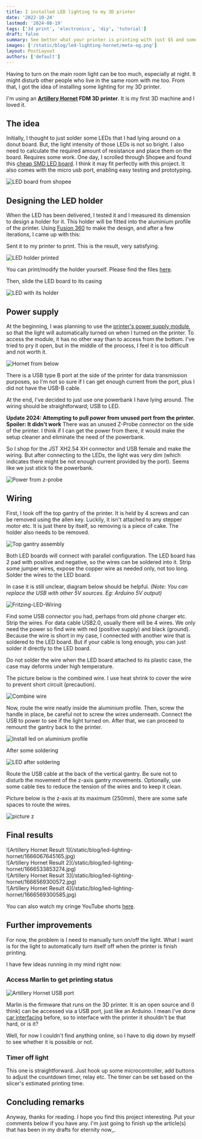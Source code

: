```yaml
---
title: I installed LED lighting to my 3D printer
date: '2022-10-24'
lastmod: '2024-08-19'
tags: ['3d print', 'electronics', 'diy', 'tutorial']
draft: false
summary: See better what your printer is printing with just $5 and some electronics skill
images: ['/static/blog/led-lighting-hornet/meta-og.png']
layout: PostLayout
authors: ['default']
---
```



Having to turn on the main room light can be too much, especially at night.
It might disturb other people who
live in the same room with me too.
From that, I got the idea of installing some lighting for my 3D printer.

I'm using an **[Artillery Hornet](https://my.cytron.io/p-artillery-hornet-3d-printer-partially-assembled-diy-kit?ref=99Y7TxrNIn6Jo) FDM 3D printer**.
It is my first 3D machine and I loved it.

## The idea

Initially, I thought to just solder some LEDs that I had lying around on a donut board.
But, the light intensity of
those LEDs is not so bright.
I also need to calculate the required amount of resistance and place them on the board.
Requires
some work.
One day,
I scrolled through Shopee
and found this [cheap SMD LED board](https://shopee.com.my/high-quality-5730-smd-5V-430mA~470mA-White-Mirco-Usb-5730-LED-lighting-panel-USB-mobile-light-Emergency-light-night-light-i.509537957.16270447789).
I think it may fit perfectly
with this project.
It also comes with the micro usb port, enabling easy testing and prototyping.

![LED board from shopee](/static/blog/led-lighting-hornet/1666067645345.jpg)

## Designing the LED holder

When the LED has been delivered, I tested it and I measured its dimension to design a holder for it.
This holder will be fitted into the aluminium profile of the printer.
Using [Fusion 360](https://www.autodesk.com/products/fusion-360/personal) to make the design, and after
a few iterations, I came up with this:

Sent it to my printer to print. This is the result, very satisfying.

![LED holder printed](/static/blog/led-lighting-hornet/1666067645325.jpg)

You can print/modify the holder yourself. Please find the files [here](https://www.thingiverse.com/thing:5584530).

Then, slide the LED board to its casing

![LED with its holder](/static/blog/led-lighting-hornet/1666067645303.jpg)

## Power supply

At the beginning, I was planning to use the [printer's power supply module](https://images.squarespace-cdn.com/content/v1/5d88f1f13db677155dee50fa/1617719468295-I3YMBIDZQ6RI7GG86EPQ/P1299680.JPG?format=1000w), so that the light will automatically turned
on when I turned on the printer. To access the module, it has no other way than to access from the bottom. I've tried to pry it open, but in the 
middle of the process, I feel it is too difficult and not worth it.

![Hornet from below](/static/blog/led-lighting-hornet/1666101448445.jpg)

There is a USB type B port at the side of the printer for data transmission purposes, so I'm
not so sure if I can get enough current from the port, plus I did not have the USB-B cable.

At the end, I've decided to just use one powerbank I have lying around.
The wiring should be straightforward; USB to LED.

**Update 2024: Attempting to pull power from unused port from the printer. Spoiler:
It didn't work** There was an unused Z-Probe connector on the side of the printer. I think if I can 
get the power from there, it would make the setup cleaner and eliminate the need of the powerbank.

So I shop for the JST XH2.54 XH connector and USB female and make the wiring. But after connecting to the LEDs, the
light was very dim (which indicates there might be not enough current provided by the port). Seems like we
just stick to the powerbank. 

![Power from z-probe](https://res.cloudinary.com/iqfareez-cloud/image/upload/v1724075295/website/3d%20print%20led/usb_z-probe_fv1rbd.jpg)

## Wiring

First, I took off the top gantry of the printer.
It is held by 4 screws and can be removed using the allen key.
Luckily, it isn't attached to any stepper motor etc.
It is just
there by itself, so removing is a piece of cake.
The holder also needs to be removed.

![Top gantry assembly](/static/blog/led-lighting-hornet/IMG_20221010_124825.jpg)

Both LED boards will connect with parallel configuration.
The LED board has 2 pad with positive and negative, so the wires can be soldered into it.
Strip some jumper wires, expose the copper wire as needed only, not too long.
Solder the wires to the LED board.

In case it is still unclear, diagram below should be helpful. _(Note: You can replace the USB with other 5V sources. Eg: Arduino 5V output)_

![Fritzing-LED-Wiring](/static/blog/led-lighting-hornet/frizingLED_bb.png)

Find some USB connector you had, perhaps from old phone charger etc. Strip the wires. For data cable USB2.0, usually there will be 4 wires.
We only need the power so find wire with red (positive supply) and black (ground). Because the wire is short in my case, I connected with another wire
that is soldered to the LED board. But if your cable is long enough, you can just solder it directly to the LED board.

<Admonition type="warning">

Do not solder the wire when the LED board attached to its plastic case, the case may deforms under high temperature.

</Admonition>

The picture below is the combined wire. I use heat shrink to cover the wire to prevent short circuit (precaution).

![Combine wire](/static/blog/led-lighting-hornet/1666067645250.jpg)

Now, route the wire neatly inside the aluminium profile. Then, screw the handle in place, be careful not to screw the wires underneath.
Connect the USB to power to see if the light turned on. After that, we can proceed to remount the gantry back to the printer.

![Install led on aluminium profile](/static/blog/led-lighting-hornet/1666067645228.jpg)

After some soldering

![LED after soldering](/static/blog/led-lighting-hornet/1666067645188.jpg)

Route the USB cable at the back of the vertical gantry. Be sure not to disturb the movement of the z-axis gantry movements.
Optionally, use some cable ties to reduce the tension of the wires and to keep it clean.

Picture below is the z-axis at its maximum (250mm), there are some safe spaces to route the wires.

![picture z](/static/blog/led-lighting-hornet/1666532948627.jpg)

## Final results

<div className="flex flex-wrap -mx-2 overflow-hidden xl:-mx-2">
  <div className="my-1 px-2 w-full overflow-hidden xl:my-1 xl:px-2 xl:w-1/2">
    ![Artillery Hornet Result 1](/static/blog/led-lighting-hornet/1666067645165.jpg)
  </div>
  <div className="my-1 px-2 w-full overflow-hidden xl:my-1 xl:px-2 xl:w-1/2">
    ![Artillery Hornet Result 2](/static/blog/led-lighting-hornet/1666533853274.jpg)
  </div>
  <div className="my-1 px-2 w-full overflow-hidden xl:my-1 xl:px-2 xl:w-1/2">
    ![Artillery Hornet Result 3](/static/blog/led-lighting-hornet/1666569300572.jpg)
  </div>
  <div className="my-1 px-2 w-full overflow-hidden xl:my-1 xl:px-2 xl:w-1/2">
    ![Artillery Hornet Result 4](/static/blog/led-lighting-hornet/1666569300585.jpg)
  </div>
</div>

You can also watch my cringe YouTube shorts [here](https://youtube.com/shorts/v2FO43Tx3cg?feature=share).

## Further improvements

For now, the problem is I need to manually turn on/off the light.
What I want is for the light to automatically
turn itself off when the printer is finish printing.

I have few ideas running in my mind right now:

### Access Marlin to get printing status

![Artillery Hornet USB port](/static/blog/led-lighting-hornet/1666533853296.jpg)

Marlin is the firmware that runs on the 3D printer.
It is an open source and (I think) can be accessed via a USB port,
just like an Arduino.
I mean I've done [car interfacing](https://github.com/iqfareez/SCS-Intern/tree/main/CanBus-OBD) before,
so to interface with the printer it shouldn't be that hard, or is it?

Well, for now I couldn't find anything online, so I have to dig down by myself to see whether it is possible or not.

### Timer off light

This one is straightforward.
Just hook up some microcontroller, add buttons to adjust the countdown timer, relay etc.
The timer can be set based on the slicer's estimated printing time.

## Concluding remarks

Anyway, thanks for reading.
I hope you find this project interesting.
Put your comments below if you have any.
I'm just going to finish up the article(s) that
has been in my drafts for eternity now\_.
